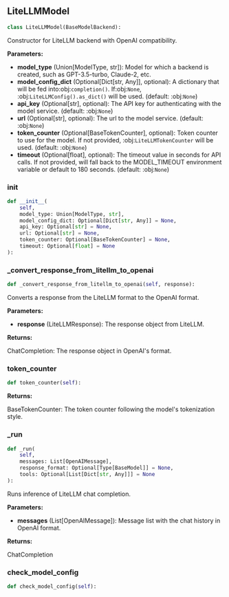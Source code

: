 <a id="camel.models.litellm_model"></a>

<a id="camel.models.litellm_model.LiteLLMModel"></a>

## LiteLLMModel

```python
class LiteLLMModel(BaseModelBackend):
```

Constructor for LiteLLM backend with OpenAI compatibility.

**Parameters:**

- **model_type** (Union[ModelType, str]): Model for which a backend is created, such as GPT-3.5-turbo, Claude-2, etc.
- **model_config_dict** (Optional[Dict[str, Any]], optional): A dictionary that will be fed into:obj:`completion()`. If:obj:`None`, :obj:`LiteLLMConfig().as_dict()` will be used. (default: :obj:`None`)
- **api_key** (Optional[str], optional): The API key for authenticating with the model service. (default: :obj:`None`)
- **url** (Optional[str], optional): The url to the model service. (default: :obj:`None`)
- **token_counter** (Optional[BaseTokenCounter], optional): Token counter to use for the model. If not provided, :obj:`LiteLLMTokenCounter` will be used. (default: :obj:`None`)
- **timeout** (Optional[float], optional): The timeout value in seconds for API calls. If not provided, will fall back to the MODEL_TIMEOUT environment variable or default to 180 seconds. (default: :obj:`None`)

<a id="camel.models.litellm_model.LiteLLMModel.__init__"></a>

### __init__

```python
def __init__(
    self,
    model_type: Union[ModelType, str],
    model_config_dict: Optional[Dict[str, Any]] = None,
    api_key: Optional[str] = None,
    url: Optional[str] = None,
    token_counter: Optional[BaseTokenCounter] = None,
    timeout: Optional[float] = None
):
```

<a id="camel.models.litellm_model.LiteLLMModel._convert_response_from_litellm_to_openai"></a>

### _convert_response_from_litellm_to_openai

```python
def _convert_response_from_litellm_to_openai(self, response):
```

Converts a response from the LiteLLM format to the OpenAI format.

**Parameters:**

- **response** (LiteLLMResponse): The response object from LiteLLM.

**Returns:**

  ChatCompletion: The response object in OpenAI's format.

<a id="camel.models.litellm_model.LiteLLMModel.token_counter"></a>

### token_counter

```python
def token_counter(self):
```

**Returns:**

  BaseTokenCounter: The token counter following the model's
tokenization style.

<a id="camel.models.litellm_model.LiteLLMModel._run"></a>

### _run

```python
def _run(
    self,
    messages: List[OpenAIMessage],
    response_format: Optional[Type[BaseModel]] = None,
    tools: Optional[List[Dict[str, Any]]] = None
):
```

Runs inference of LiteLLM chat completion.

**Parameters:**

- **messages** (List[OpenAIMessage]): Message list with the chat history in OpenAI format.

**Returns:**

  ChatCompletion

<a id="camel.models.litellm_model.LiteLLMModel.check_model_config"></a>

### check_model_config

```python
def check_model_config(self):
```
